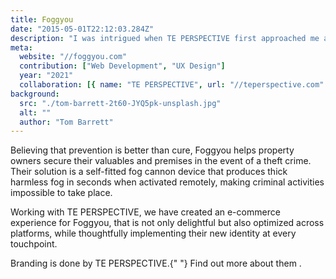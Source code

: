 ```yaml
---
title: Foggyou
date: "2015-05-01T22:12:03.284Z"
description: "I was intrigued when TE PERSPECTIVE first approached me about Foggyou. It was unlike the fog machine that I had once operated at a school performance as a stagehand. It is for serious business. Literally."
meta:
  website: "//foggyou.com"
  contribution: ["Web Development", "UX Design"]
  year: "2021"
  collaboration: [{ name: "TE PERSPECTIVE", url: "//teperspective.com" }]
background:
  src: "./tom-barrett-2t60-JYQ5pk-unsplash.jpg"
  alt: ""
  author: "Tom Barrett"
---
```


<Grid lg="2" md="1">
  <Col></Col>
  <Col>
    <p>
      Believing that prevention is better than cure, Foggyou helps property
      owners secure their valuables and premises in the event of a theft crime.
      Their solution is a self-fitted fog cannon device that produces thick
      harmless fog in seconds when activated remotely, making criminal
      activities impossible to take place.
    </p>
    <p>
      Working with TE PERSPECTIVE, we have created an e-commerce experience for
      Foggyou, that is not only delightful but also optimized across platforms,
      while thoughtfully implementing their new identity at every touchpoint.
    </p>
    <p>
      Branding is done by TE PERSPECTIVE.{" "}
      <AnimatedAnchor
        href="//teperspective.com"
        target="_blank"
        rel="noreferrer"
        underlined
        external
      >
        <span>Find out more about them</span>
      </AnimatedAnchor>
      .
    </p>
  </Col>
</Grid>
